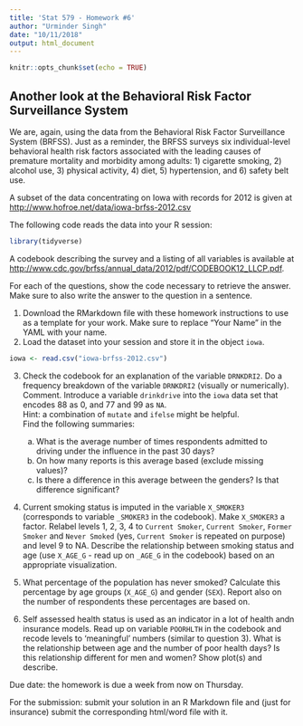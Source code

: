 ```yaml
---
title: 'Stat 579 - Homework #6'
author: "Urminder Singh"
date: "10/11/2018"
output: html_document
---
```


```r
knitr::opts_chunk$set(echo = TRUE)
```

## Another look at the Behavioral Risk Factor Surveillance System 

We are, again, using the data from the Behavioral Risk Factor Surveillance System (BRFSS). Just as a reminder, the BRFSS surveys six individual-level behavioral health risk factors associated with the leading causes of premature mortality and morbidity among adults: 1) cigarette smoking, 2) alcohol use, 3) physical activity, 4) diet, 5) hypertension, and 6) safety belt use. 

A subset of the data concentrating on Iowa with records for 2012 is given at [http://www.hofroe.net/data/iowa-brfss-2012.csv]()

The following code reads the data into your R session:
```r
library(tidyverse)
```

A codebook describing the survey and a listing of all variables is available at [http://www.cdc.gov/brfss/annual_data/2012/pdf/CODEBOOK12_LLCP.pdf]().

For each of the questions, show the code necessary to retrieve the answer. 
Make sure to also write the answer to the question in a sentence.

1. Download the RMarkdown file with these homework instructions to use as a template for your work.
Make sure to replace "Your Name" in the YAML with your name.
2. Load the dataset into your session and store it in the object `iowa`.

```r
iowa <- read.csv("iowa-brfss-2012.csv")
```

3. Check the codebook for an explanation of the variable `DRNKDRI2`. Do a frequency breakdown of the variable `DRNKDRI2` (visually or numerically). Comment.
Introduce a variable `drinkdrive` into the `iowa` data set that encodes 88 as 0, and 77 and 99 as `NA`. <br>
Hint: a combination of `mutate` and `ifelse` might be helpful. <br>
Find the following summaries:
  
    a. What is the average number of times respondents admitted to driving under the influence in the past 30 days?
    b. On how many reports is this average based (exclude missing values)?
    c. Is there a difference in this average between the genders? Is that difference significant? 

4. Current smoking status is imputed in the variable `X_SMOKER3` (corresponds to variable `_SMOKER3` in the codebook). Make `X_SMOKER3` a factor.  Relabel levels 1, 2, 3, 4 to `Current Smoker`, `Current Smoker`, `Former Smoker` and `Never Smoked` (yes, `Current Smoker` is repeated on purpose) and level 9 to NA.
Describe the relationship between smoking status and age (use `X_AGE_G` - read up on `_AGE_G` in the codebook) based on an appropriate visualization. 

5. What percentage of the population has never smoked? Calculate this percentage by age groups (`X_AGE_G`) and gender (`SEX`). Report also on the number of respondents these percentages are based on.

6. Self assessed health status is used as an indicator in a lot of health andn insurance models. Read up on variable `POORHLTH` in the codebook and recode levels to 'meaningful' numbers (similar to question 3). 
What is the relationship between age and the number of  poor health days? Is this relationship different for men and women? Show plot(s) and describe.

Due date: the homework is due a week from now on Thursday. 

For the submission: submit your solution in an R Markdown file and (just for insurance) submit the corresponding html/word file with it. 

